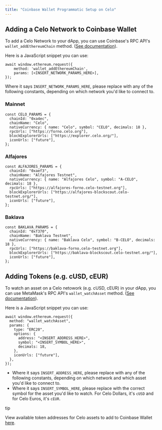 ```yaml
---
title: "Coinbase Wallet Programmatic Setup on Celo"
---
```


## Adding a Celo Network to Coinbase Wallet[](#adding-a-celo-network-to-coinbase-wallet "Direct link to heading")

To add a Celo Network to your dApp, you can use Coinbase's RPC API's `wallet_addEthereumChain` method. ([See documentation](https://docs.cloud.coinbase.com/wallet-sdk/docs/switching-chains#switching-or-adding-alternative-evm-compatible-chains)).

Here is a JavaScript snippet you can use:

```
await window.ethereum.request({
    method: 'wallet_addEthereumChain',
    params: [<INSERT_NETWORK_PARAMS_HERE>],
});

```

Where it says `INSERT_NETWORK_PARAMS_HERE`, please replace with any of the following constants, depending on which network you'd like to connect to.

### Mainnet[](#mainnet "Direct link to heading")

```
const CELO_PARAMS = {
  chainId: "0xa4ec",
  chainName: "Celo",
  nativeCurrency: { name: "Celo", symbol: "CELO", decimals: 18 },
  rpcUrls: ["https://forno.celo.org"],
  blockExplorerUrls: ["https://explorer.celo.org/"],
  iconUrls: ["future"],
};

```

### Alfajores[](#alfajores "Direct link to heading")

```
const ALFAJORES_PARAMS = {
  chainId: "0xaef3",
  chainName: "Alfajores Testnet",
  nativeCurrency: { name: "Alfajores Celo", symbol: "A-CELO", decimals: 18 },
  rpcUrls: ["https://alfajores-forno.celo-testnet.org"],
  blockExplorerUrls: ["https://alfajores-blockscout.celo-testnet.org/"],
  iconUrls: ["future"],
};

```

### Baklava[](#baklava "Direct link to heading")

```
const BAKLAVA_PARAMS = {
  chainId: "0xf370",
  chainName: "Baklava Testnet",
  nativeCurrency: { name: "Baklava Celo", symbol: "B-CELO", decimals: 18 },
  rpcUrls: ["https://baklava-forno.celo-testnet.org"],
  blockExplorerUrls: ["https://baklava-blockscout.celo-testnet.org/"],
  iconUrls: ["future"],
};

```

## Adding Tokens (e.g. cUSD, cEUR)[](#adding-tokens-eg-cusd-ceur "Direct link to heading")

To watch an asset on a Celo netowork (e.g. cUSD, cEUR) in your dApp, you can use MetaMask's RPC API's `wallet_watchAsset` method. ([See documentation](https://docs.cloud.coinbase.com/wallet-sdk/docs/tracking-assets#calling-wallet%5Fwatchasset)).

Here is a JavaScript snippet you can use:

```
await window.ethereum.request({
  method: "wallet_watchAsset",
  params: {
    type: "ERC20",
    options: {
      address: "<INSERT_ADDRESS_HERE>",
      symbol: "<INSERT_SYMBOL_HERE>",
      decimals: 18,
    },
    iconUrls: ["future"],
  },
});

```

* Where it says `INSERT_ADDRESS_HERE`, please replace with any of the following constants, depending on which network and which asset you'd like to connect to.
* Where it says `INSERT_SYMBOL_HERE`, please replace with the correct symbol for the asset you'd like to watch. For Celo Dollars, it's `cUSD` and for Celo Euros, it's `cEUR`.

tip

View available token addresses for Celo assets to add to Coinbase Wallet [here](/token-addresses).